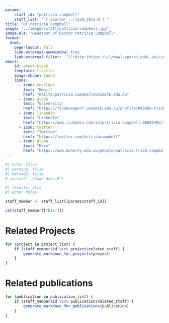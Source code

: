 ```yaml
---
params:
    staff_id: "patricia-campbell"
    staff_list: "`r source('../load_data.R')`"
title: "Dr Patricia Campbell"
image: "../images/staff/patricia-campbell.jpg"
image-alt: "Headshot of Doctor Patricia Campbell"
format:
  html:
    page-layout: full
    link-external-newwindow: true
    link-external-filter: '^(?:http:|https:)\/\/www\.spark\.edu\.au\/custom'
about:
    id: about-block
    template: trestles
    image-shape: round
    links:
      - icon: envelope
        text: "Email"
        href: "mailto:patricia.campbell@unimelb.edu.au"
      - icon: globe
        text: "University"
        href: "https://findanexpert.unimelb.edu.au/profile/665566-trish-campbell"
      - icon: linkedin
        text: "LinkedIn"
        href: "https://www.linkedin.com/in/patricia-campbell-8688549a/"
      - icon: twitter
        text: "Twitter"
        href: "https://twitter.com/drtrishcampbell"
      - icon: globe
        text: "More"
        href: "https://www.doherty.edu.au/people/patricia-trish-campbell"
---
```

   
```r
#| echo: false
#| warning: false
#| message: false
# source("../load_data.R")
```
::: {#about-block}

```r
#| results: asis
#| echo: false

staff_member <- staff_list[[params$staff_id]]

cat(staff_member[["bio"]])

```

:::

# Related Projects

```r
for (project in project_list) {
    if (staff_member$id %in% project$related_staff) {
        generate_markdown_for_projects(project)
    }
}
```

# Related publications

```r
for (publication in publication_list) {
    if (staff_member$id %in% publication$related_staff) {
        generate_markdown_for_publications(publication)
    }
}
```
